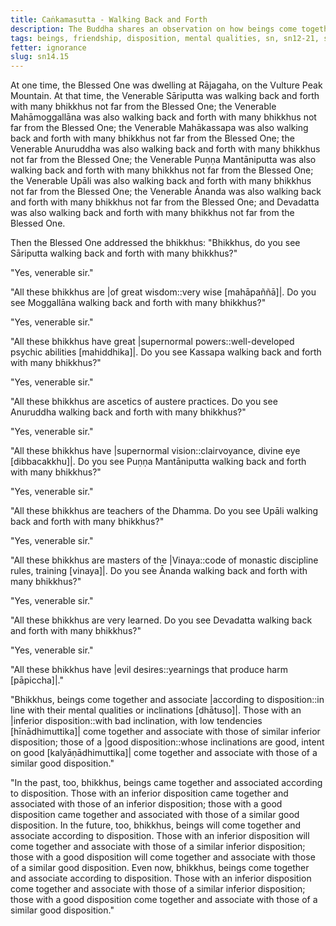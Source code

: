 ```yaml
---
title: Caṅkamasutta - Walking Back and Forth
description: The Buddha shares an observation on how beings come together and associate based on their dispositions. Those with a good disposition come together and associate with others of a similar good disposition.
tags: beings, friendship, disposition, mental qualities, sn, sn12-21, sn14
fetter: ignorance
slug: sn14.15
---
```


At one time, the Blessed One was dwelling at Rājagaha, on the Vulture Peak Mountain. At that time, the Venerable Sāriputta was walking back and forth with many bhikkhus not far from the Blessed One; the Venerable Mahāmoggallāna was also walking back and forth with many bhikkhus not far from the Blessed One; the Venerable Mahākassapa was also walking back and forth with many bhikkhus not far from the Blessed One; the Venerable Anuruddha was also walking back and forth with many bhikkhus not far from the Blessed One; the Venerable Puṇṇa Mantāniputta was also walking back and forth with many bhikkhus not far from the Blessed One; the Venerable Upāli was also walking back and forth with many bhikkhus not far from the Blessed One; the Venerable Ānanda was also walking back and forth with many bhikkhus not far from the Blessed One; and Devadatta was also walking back and forth with many bhikkhus not far from the Blessed One.

Then the Blessed One addressed the bhikkhus: "Bhikkhus, do you see Sāriputta walking back and forth with many bhikkhus?"

"Yes, venerable sir."

"All these bhikkhus are |of great wisdom::very wise [mahāpaññā]|. Do you see Moggallāna walking back and forth with many bhikkhus?"

"Yes, venerable sir."

"All these bhikkhus have great |supernormal powers::well-developed psychic abilities [mahiddhika]|. Do you see Kassapa walking back and forth with many bhikkhus?"

"Yes, venerable sir."

"All these bhikkhus are ascetics of austere practices. Do you see Anuruddha walking back and forth with many bhikkhus?"

"Yes, venerable sir."

"All these bhikkhus have |supernormal vision::clairvoyance, divine eye [dibbacakkhu]|. Do you see Puṇṇa Mantāniputta walking back and forth with many bhikkhus?"

"Yes, venerable sir."

"All these bhikkhus are teachers of the Dhamma. Do you see Upāli walking back and forth with many bhikkhus?"

"Yes, venerable sir."

"All these bhikkhus are masters of the |Vinaya::code of monastic discipline rules, training [vinaya]|. Do you see Ānanda walking back and forth with many bhikkhus?"

"Yes, venerable sir."

"All these bhikkhus are very learned. Do you see Devadatta walking back and forth with many bhikkhus?"

"Yes, venerable sir."

"All these bhikkhus have |evil desires::yearnings that produce harm [pāpiccha]|."

"Bhikkhus, beings come together and associate |according to disposition::in line with their mental qualities or inclinations [dhātuso]|. Those with an |inferior disposition::with bad inclination, with low tendencies [hīnādhimuttika]| come together and associate with those of similar inferior disposition; those of a |good disposition::whose inclinations are good, intent on good [kalyāṇādhimuttika]| come together and associate with those of a similar good disposition."

"In the past, too, bhikkhus, beings came together and associated according to disposition. Those with an inferior disposition came together and associated with those of an inferior disposition; those with a good disposition came together and associated with those of a similar good disposition. In the future, too, bhikkhus, beings will come together and associate according to disposition. Those with an inferior disposition will come together and associate with those of a similar inferior disposition; those with a good disposition will come together and associate with those of a similar good disposition. Even now, bhikkhus, beings come together and associate according to disposition. Those with an inferior disposition come together and associate with those of a similar inferior disposition; those with a good disposition come together and associate with those of a similar good disposition."